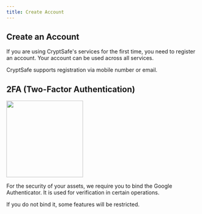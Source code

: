 ```yaml
---
title: Create Account
---
```


##  Create an Account

If you are using CryptSafe's services for the first time, you need to register an account. Your account can be used across all services.

CryptSafe supports registration via mobile number or email.

##  2FA (Two-Factor Authentication)

<div className="w-full flex items-center justify-center">
    <img src="/images/quickstart/2fa.png" width="200"/>
</div>

For the security of your assets, we require you to bind the Google Authenticator. It is used for verification in certain operations.

<Warning>
If you do not bind it, some features will be restricted.
</Warning>
